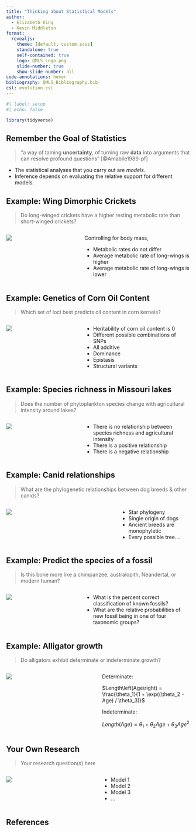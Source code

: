 ```yaml
---
title: "Thinking about Statistical Models"
author:
  - Elizabeth King
  - Kevin Middleton
format:
  revealjs:
    theme: [default, custom.scss]
    standalone: true
    self-contained: true
    logo: QMLS_Logo.png
    slide-number: true
    show-slide-number: all
code-annotations: hover
bibliography: QMLS_Bibliography.bib
csl: evolution.csl
---
```


```r
#| label: setup
#| echo: false

library(tidyverse)

```


## Remember the Goal of Statistics

> "a way of taming **uncertainty**, of turning raw **data** into arguments that can resolve profound questions" [@Amabile1989-pf]

- The statistical analyses that you carry out are *models*.
- Inference depends on evaluating the relative support for different models.


## Example: Wing Dimorphic Crickets

> Do long-winged crickets have a higher resting metabolic rate than short-winged crickets?

:::: {.columns}

::: {.column width="40%"}
![](https://i.imgur.com/kgPmw0b.jpg){fig-align="center"}
:::

::: {.column width="60%"}
Controlling for body mass,

- Metabolic rates do not differ
- Average metabolic rate of long-wings is higher
- Average  metabolic rate of long-wings is lower
:::

::::


## Example: Genetics of Corn Oil Content

> Which set of loci best predicts oil content in corn kernels?

:::: {.columns}

::: {.column width="40%"}
![](https://i.imgur.com/w6z5m2e.jpg){fig-align="center"}
:::

::: {.column width="60%"}
- Heritability of corn oil content is 0
- Different possible combinations of SNPs
- All additive
- Dominance
- Epistasis
- Structural variants
:::

::::


## Example: Species richness in Missouri lakes

> Does the number of phytoplankton species change with agricultural intensity around lakes?

:::: {.columns}

::: {.column width="40%"}
![](https://i.imgur.com/GoOM9bb.png){fig-align="center"}
:::

::: {.column width="60%"}
- There is no relationship between species richness and agricultural intensity
- There is a positive relationship
- There is a negative relationship
:::

::::


## Example: Canid relationships

> What are the phylogenetic relationships between dog breeds & other canids?

:::: {.columns}

::: {.column width="60%"}
![](https://i.imgur.com/spdaSkP.jpg){fig-align="center"}
:::

::: {.column width="40%"}
- Star phylogeny
- Single origin of dogs
- Ancient breeds are monophyletic
- Every possible tree....
:::

::::


## Example: Predict the species of a fossil

> Is this bone more like a chimpanzee, australopith, Neandertal, or modern human?

:::: {.columns}

::: {.column width="40%"}
![](https://i.imgur.com/cQ1Kl1v.png){fig-align="center"}
:::

::: {.column width="60%"}
- What is the percent correct classification of known fossils?
- What are the relative probabilities of new fossil being in one of four taxonomic groups?
:::

::::


## Example: Alligator growth

> Do alligators exhibit determinate or indeterminate growth?

:::: {.columns}

::: {.column width="50%"}
![](https://i.imgur.com/scZSjNE.png){fig-align="center"}
:::

::: {.column width="50%"}
Determinate:

$Length\left(Age\right) = \frac{\theta_1}{1 + \exp((\theta_2 - Age) / \theta_3)}$

Indeterminate:

$Length\left(Age\right) = \theta_1 + \theta_2 Age + \theta_3 Age^2$
:::

::::


## Your Own Research

> Your research question(s) here

:::: {.columns}

::: {.column width="50%"}
![](https://i.imgur.com/ETBeDVR.jpg){fig-align="center"}
:::

::: {.column width="50%"}
- Model 1
- Model 2
- Model 3
- ...
:::

::::


## References

::: {#refs}
:::
